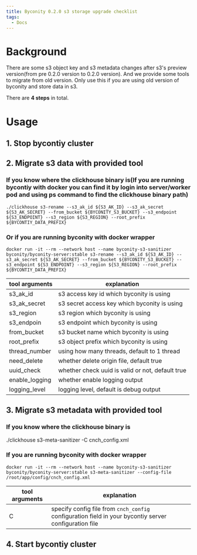 ```yaml
---
title: Byconity 0.2.0 s3 storage upgrade checklist
tags:
  - Docs
---
```


# Background

There are some s3 object key and s3 metadata changes after s3's preview version(from pre 0.2.0 version to 0.2.0 version). And we provide some tools to migrate from old version. Only use this if you are using old version of byconity and store data in s3.

There are **4 steps** in total. 

# Usage

## 1. Stop bycontiy cluster
## 2. Migrate s3 data with provided tool
  
### If you know where the clickhouse binary is(If you are running bycontiy with docker you can find it by login into server/worker pod and using ps command to find the clickhouse binary path)
```shell
./clickhouse s3-rename --s3_ak_id ${S3_AK_ID} --s3_ak_secret ${S3_AK_SECRET} --from_bucket ${BYCONITY_S3_BUCKET} --s3_endpoint ${S3_ENDPOINT} --s3_region ${S3_REGION} --root_prefix ${BYCONTIY_DATA_PREFIX}
```
### Or if you are running byconity with docker wrapper
```shell
docker run -it --rm --network host --name byconity-s3-sanitizer byconity/byconity-server:stable s3-rename --s3_ak_id ${S3_AK_ID} --s3_ak_secret ${S3_AK_SECRET} --from_bucket ${BYCONITY_S3_BUCKET} --s3_endpoint ${S3_ENDPOINT} --s3_region ${S3_REGION} --root_prefix ${BYCONTIY_DATA_PREFIX}
```

| tool arguments    |  explanation|
| -------- | ------- |
| s3_ak_id | s3 access key id which byconity is using |
| s3_ak_secret| s3 secret access key which byconity is using|
| s3_region| s3 region which byconity is using|
| s3_endpoin| s3 endpoint which byconity is using|
| from_bucket| s3 bucket name which byconity is using|
| root_prefix| s3 object prefix which byconity is using|
| thread_number| using how many threads, default to 1 thread|
| need_delete| whether delete origin file, default true|
| uuid_check| whether check uuid is valid or not, default true|
| enable_logging| whether enable logging output|
| logging_level| logging level, default is debug output|
## 3. Migrate s3 metadata with provided tool
### If you know where the clickhouse binary is
./clickhouse s3-meta-sanitizer -C cnch_config.xml

### If you are running byconity with docker wrapper
```shell
docker run -it --rm --network host --name byconity-s3-sanitizer byconity/byconity-server:stable s3-meta-sanitizer --config-file /root/app/config/cnch_config.xml
``` 

| tool arguments    |  explanation|
| -------- | ------- |  
| C | specify config file from `cnch_config` configuration field in your bycontiy server configuration file|

## 4. Start bycontiy cluster
